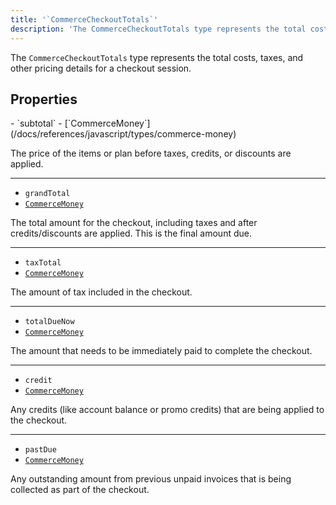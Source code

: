```yaml
---
title: '`CommerceCheckoutTotals`'
description: 'The CommerceCheckoutTotals type represents the total costs, taxes, and other pricing details for a checkout session.'
---
```


<Include src="_partials/billing/api-experimental" />

The `CommerceCheckoutTotals` type represents the total costs, taxes, and other pricing details for a checkout session.

## Properties

<Properties>
  - `subtotal`
  - [`CommerceMoney`](/docs/references/javascript/types/commerce-money)

  The price of the items or plan before taxes, credits, or discounts are applied.

  ---

  - `grandTotal`
  - [`CommerceMoney`](/docs/references/javascript/types/commerce-money)

  The total amount for the checkout, including taxes and after credits/discounts are applied. This is the final amount due.

  ---

  - `taxTotal`
  - [`CommerceMoney`](/docs/references/javascript/types/commerce-money)

  The amount of tax included in the checkout.

  ---

  - `totalDueNow`
  - [`CommerceMoney`](/docs/references/javascript/types/commerce-money)

  The amount that needs to be immediately paid to complete the checkout.

  ---

  - `credit`
  - [`CommerceMoney`](/docs/references/javascript/types/commerce-money)

  Any credits (like account balance or promo credits) that are being applied to the checkout.

  ---

  - `pastDue`
  - [`CommerceMoney`](/docs/references/javascript/types/commerce-money)

  Any outstanding amount from previous unpaid invoices that is being collected as part of the checkout.
</Properties>
